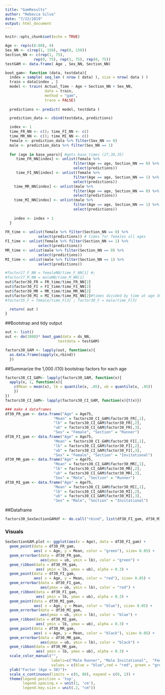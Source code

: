 ```yaml
---
title: "GamResults"
author: "Rebecca Silva"
date: "7/22/2019"
output: html_document
---
```


```r
knitr::opts_chunk$set(echo = TRUE)
```

```r
Age <- rep(c(6:80), 4)
Sex_NN <- c(rep(1, 150), rep(0, 150))
Section_NN <- c(rep(1, 75), 
             rep(0, 75), rep(1, 75), rep(0, 75)) 
testGAM <- data.frame( Age , Sex_NN, Section_NN)
```


```r
boot_gam<- function (data, testdata){
  index = sample( seq_len ( nrow ( data) ), size = nrow( data ) ) 
  train = data[index , ]
  model <- train( Actual_Time ~ Age + Section_NN + Sex_NN,
                  data = train,
                  method = "gam",
                  trace = FALSE)
  
  predictions <- predict( model, testdata )

  prediction_data <- cbind(testdata, predictions)  

  index <- 1
  time_FR_NN <- c(); time_FI_NN <- c()
  time_MR_NN <- c(); time_MI_NN <- c()
  female <- prediction_data %>% filter(Sex_NN == 0) 
  male <- prediction_data %>% filter(Sex_NN == 1) 
  
  for (age in base_years){ #gets base times (27,30,35)
     time_FR_NN[index] <- unlist(female %>% 
                               filter(Age == age, Section_NN == 0) %>% 
                               select(predictions))
     time_FI_NN[index] <- unlist(female %>% 
                               filter(Age == age, Section_NN == 1) %>% 
                               select(predictions))
    time_MR_NN[index] <- unlist(male %>% 
                               filter(Age == age, Section_NN == 0) %>% 
                               select(predictions))
    time_MI_NN[index] <- unlist(male %>% 
                               filter(Age == age, Section_NN == 1) %>% 
                               select(predictions))
    
    index <- index + 1
  }
  
FR_time <- unlist(female %>% filter(Section_NN == 0) %>% 
               select(predictions)) # times for females all ages 
FI_time <- unlist(female %>% filter(Section_NN == 1) %>% 
               select(predictions))
MR_time <- unlist(male %>% filter(Section_NN == 0) %>% 
               select(predictions))
MI_time <- unlist(male %>% filter(Section_NN == 1) %>% 
               select(predictions))

#factor27_F_NN = femaleNN/time_F_NN[1] #;
#factor27_M_NN = maleNN/time_M_NN[1] 
out$factor30_FR = FR_time/time_FR_NN[2]
out$factor30_FI = FI_time/time_FI_NN[2]
out$factor30_MR = MR_time/time_MR_NN[2]
out$factor30_MI = MI_time/time_MI_NN[2]#times divided by time at age 30 
#factor35_F = female/time_F[3] ; factor30_F = male/time_F[3]

  return( out )
}
```

##Bootstrap and tidy output 
```r
out <- list()
out <- do(1000)* boot_gam(data = ds_NN, 
                        testdata = testGAM) 

factors30_GAM <- lapply(out, function(x){  
  as.data.frame(sapply(x,rbind))
  })
```


##Summarize the 1,000 /(10) bootstrap factors for each age 
```r
factors30_CI_GAM<- lapply(factors30_GAM, function(x){
  apply(x, 1, function(x){
    c(Mean = mean(x), lb = quantile(x, .05), ub = quantile(x, .95))
    })
})
factors30_CI_GAM<- lapply(factors30_CI_GAM, function(x){t(x)})

### make 4 dataframes 
df30_FR_gam <- data.frame("Age" = Age75, 
                      "Mean" = factors30_CI_GAM$factor30_FR[,1],
                      "lb" = factors30_CI_GAM$factor30_FR[,2],
                      "ub" = factors30_CI_GAM$factor30_FR[,3], 
                      "Sex" = "Female", "Section" = "Runner")
df30_FI_gam <- data.frame("Age" = Age75, 
                      "Mean" = factors30_CI_GAM$factor30_FI[,1],
                      "lb" = factors30_CI_GAM$factor30_FI[,2],
                      "ub" = factors30_CI_GAM$factor30_FI[,3],
                      "Sex" = "Female", "Section" = "Invitational")
df30_MR_gam <- data.frame("Age" = Age75,
                      "Mean" = factors30_CI_GAM$factor30_MR[,1],
                      "lb" = factors30_CI_GAM$factor30_MR[,2],
                      "ub" = factors30_CI_GAM$factor30_MR[,3],
                      "Sex" = "Male", "Section" = "Runner")
df30_MI_gam <- data.frame("Age" = Age75,
                      "Mean" = factors30_CI_GAM$factor30_MI[,1],
                      "lb" = factors30_CI_GAM$factor30_MI[,2],
                      "ub" = factors30_CI_GAM$factor30_MI[,3],
                      "Sex" = "Male", "Section" = "Invitational")

```

##Dataframe
```r
factors30_SexSectionGAMdf <- do.call("rbind", list(df30_FI_gam, df30_MI_gam, df30_FR_gam, df30_MR_gam ))
```


### Visuals 

```r
SexSectionGAM.plot <- ggplot(aes(x = Age), data = df30_FI_gam) +
  geom_point(data = df30_FR_gam, 
             aes( x = Age, y = Mean, color = "green"), size= 0.05) +
  geom_errorbar(data = df30_FR_gam, 
                aes(ymax = ub, ymin = lb), color = "green") +
  geom_ribbon(data = df30_FR_gam, 
              aes( ymin = lb, ymax = ub), alpha = 0.3) +
  geom_point(data = df30_FI_gam, 
             aes( x = Age, y = Mean, color = "red"), size= 0.05) +
  geom_errorbar(data = df30_FI_gam, 
                aes(ymax = ub, ymin = lb), color = "red") +
  geom_ribbon(data = df30_FI_gam, 
              aes( ymin = lb, ymax = ub), alpha = 0.3) +
  geom_point(data = df30_MI_gam, 
             aes( x = Age, y = Mean, color = "blue"), size= 0.05) +
  geom_errorbar(data = df30_MI_gam, 
                aes(ymax = ub, ymin = lb), color = "blue") +
  geom_ribbon(data = df30_MI_gam, 
              aes( ymin = lb, ymax = ub), alpha = 0.3) +
  geom_point(data = df30_MR_gam, 
             aes( x = Age, y = Mean, color = "black"), size= 0.05) +
  geom_errorbar(data = df30_MR_gam, 
                aes(ymax = ub, ymin = lb), color = "black") +
  geom_ribbon(data = df30_MR_gam, 
              aes( ymin = lb, ymax = ub), alpha = 0.3) + 
  scale_color_manual("", 
                     labels=c("Male Runner", "Male Invitational",  "Female Runner", "Female Invitational"),
                     values = c(blue = "blue",red = "red", green = "green", black = "black")) +
  ylab("Factor (Age = 30)")+
  scale_x_continuous(limits = c(6, 80), expand = c(0, 1)) +
  theme(legend.position = 'top', 
        legend.spacing.x = unit(1, 'cm'), 
        legend.key.size = unit(.2, "cm"))


```

